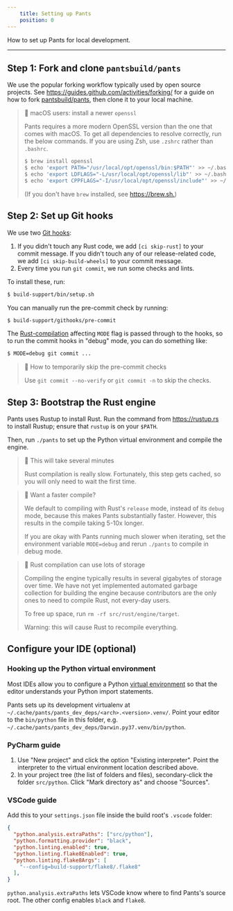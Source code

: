 ```yaml
---
    title: Setting up Pants
    position: 0
---
```


How to set up Pants for local development.

---

Step 1: Fork and clone `pantsbuild/pants`
-----------------------------------------

We use the popular forking workflow typically used by open source projects. See <https://guides.github.com/activities/forking/> for a guide on how to fork [pantsbuild/pants](https://github.com/pantsbuild/pants), then clone it to your local machine.

> 🚧 macOS users: install a newer `openssl`
> 
> Pants requires a more modern OpenSSL version than the one that comes with macOS. To get all dependencies to resolve correctly, run the below commands. If you are using Zsh, use `.zshrc` rather than `.bashrc`.
> 
> ```bash
> $ brew install openssl
> $ echo 'export PATH="/usr/local/opt/openssl/bin:$PATH"' >> ~/.bashrc
> $ echo 'export LDFLAGS="-L/usr/local/opt/openssl/lib"' >> ~/.bashrc
> $ echo 'export CPPFLAGS="-I/usr/local/opt/openssl/include"' >> ~/.bashrc
> ```
> 
> (If you don't have `brew` installed, see <https://brew.sh.>)

Step 2: Set up Git hooks
------------------------

We use two [Git hooks](https://git-scm.com/book/en/v2/Customizing-Git-Git-Hooks):

1. If you didn't touch any Rust code, we add `[ci skip-rust]` to your commit message. If you didn't touch any of our release-related code, we add `[ci skip-build-wheels]` to your commit message.
2. Every time you run `git commit`, we run some checks and lints.

To install these, run:

```bash
$ build-support/bin/setup.sh
```

You can manually run the pre-commit check by running:

```bash
$ build-support/githooks/pre-commit
```

The [Rust-compilation](doc:contributions-rust) affecting `MODE` flag is passed through to the hooks, so to run the commit hooks in "debug" mode, you can do something like:

```bash
$ MODE=debug git commit ...
```

> 📘 How to temporarily skip the pre-commit checks
> 
> Use `git commit --no-verify` or `git commit -n` to skip the checks.

Step 3: Bootstrap the Rust engine
---------------------------------

Pants uses Rustup to install Rust. Run the command from <https://rustup.rs> to install Rustup; ensure that `rustup` is on your `$PATH`.

Then, run `./pants` to set up the Python virtual environment and compile the engine.

> 🚧 This will take several minutes
> 
> Rust compilation is really slow. Fortunately, this step gets cached, so you will only need to wait the first time.

> 📘 Want a faster compile?
> 
> We default to compiling with Rust's `release` mode, instead of its `debug` mode, because this makes Pants substantially faster.  However, this results in the compile taking 5-10x longer.
> 
> If you are okay with Pants running much slower when iterating, set the environment variable `MODE=debug` and rerun `./pants` to compile in debug mode.

> 🚧 Rust compilation can use lots of storage
> 
> Compiling the engine typically results in several gigabytes of storage over time. We have not yet implemented automated garbage collection for building the engine because contributors are the only ones to need to compile Rust, not every-day users.
> 
> To free up space, run `rm -rf src/rust/engine/target`.
> 
> Warning: this will cause Rust to recompile everything.

Configure your IDE (optional)
-----------------------------

### Hooking up the Python virtual environment

Most IDEs allow you to configure a Python [virtual environment](https://docs.python.org/3/tutorial/venv.html) so that the editor understands your Python import statements. 

Pants sets up its development virtualenv at `~/.cache/pants/pants_dev_deps/<arch>.<version>.venv/`. Point your editor to the `bin/python` file in this folder, e.g. `~/.cache/pants/pants_dev_deps/Darwin.py37.venv/bin/python`.

### PyCharm guide

1. Use "New project" and click the option "Existing interpreter". Point the interpreter to the virtual environment location described above.
2. In your project tree (the list of folders and files), secondary-click the folder `src/python`. Click "Mark directory as" and choose "Sources". 

### VSCode guide

Add this to your `settings.json` file inside the build root's `.vscode` folder:

```json settings.json
{
  "python.analysis.extraPaths": ["src/python"],
  "python.formatting.provider": "black",
  "python.linting.enabled": true,  
  "python.linting.flake8Enabled": true,
  "python.linting.flake8Args": [
    "--config=build-support/flake8/.flake8"
  ],
}
```

`python.analysis.extraPaths` lets VSCode know where to find Pants's source root. The other config enables `black` and `flake8`.